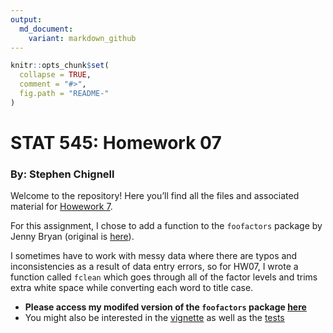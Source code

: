 ```yaml
---
output:
  md_document:
    variant: markdown_github
---
```


<!-- README.md is generated from README.Rmd. Please edit that file -->

```r
knitr::opts_chunk$set(
  collapse = TRUE,
  comment = "#>",
  fig.path = "README-"
)
```

# STAT 545: Homework 07
### By: Stephen Chignell

Welcome to the repository! Here you'll find all the files and associated material for [Howework 7](http://stat545.com/Classroom/assignments/hw07/hw07.html). 

For this assignment, I chose to add a function to the `foofactors` package by Jenny Bryan (original is [here](https://github.com/jennybc/foofactors)). 

I sometimes have to work with messy data where there are typos and inconsistencies as a result of data entry errors, so for HW07, I wrote a function called `fclean` which goes through all of the factor levels and trims extra white space while converting each word to title case. 

- **Please access my modifed version of the `foofactors` package [here](https://github.com/schignel/foofactors)** 
- You might also be interested in the [vignette](https://github.com/schignel/foofactors/tree/master/vignettes) as well as the [tests](https://github.com/schignel/foofactors/tree/master/tests)
